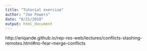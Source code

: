 ```yaml
---
title: "Tutorial exercise"
author: "Joe Powers"
date: "8/21/2018"
output: html_document
---
```


http://eriqande.github.io/rep-res-web/lectures/conflicts-stashing-remotes.html#no-fear-merge-conflicts